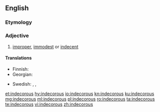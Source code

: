 ==English==

===Etymology===
{{prefix|en|in|decorous}}

===Adjective===
{{en-adj}}

# [[improper]], [[immodest]] or [[indecent]]

====Translations====
{{trans-top|improper}}
* Finnish: {{t+|fi|sopimaton}}
* Georgian: {{t|ka|უდიერი}}
{{trans-mid}}
* Swedish: {{t+|sv|opassande}}, {{t+|sv|otillbörlig}}, {{t|sv|otillständig}}
{{trans-bottom}}

[[et:indecorous]]
[[hy:indecorous]]
[[io:indecorous]]
[[kn:indecorous]]
[[ku:indecorous]]
[[mg:indecorous]]
[[ml:indecorous]]
[[pl:indecorous]]
[[ro:indecorous]]
[[ta:indecorous]]
[[te:indecorous]]
[[vi:indecorous]]
[[zh:indecorous]]